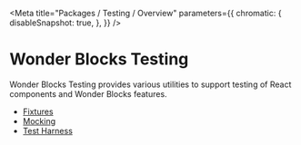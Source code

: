 
<Meta
    title="Packages / Testing / Overview"
    parameters={{
        chromatic: {
            disableSnapshot: true,
        },
    }}
/>

# Wonder Blocks Testing

Wonder Blocks Testing provides various utilities to support testing of React components and Wonder Blocks features.

-   [Fixtures](/docs/testing-fixtures-overview--page)
-   [Mocking](/docs/testing-mocking-overview--page)
-   [Test Harness](/docs/testing-test-harness-overview--page)
